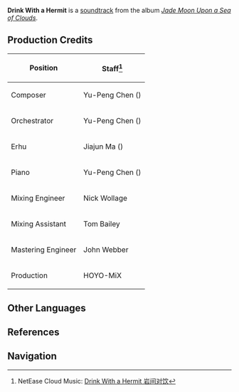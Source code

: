 {{Soundtrack Infobox
|title          =
|image          = Jade Moon Upon a Sea of Clouds.png
|album          = Jade Moon Upon a Sea of Clouds
|disc           = 2
|number         = 51
|featured       =
|featured2      =
|featured3      =
|featured_disc  =
|featured_disc2 =
|featured_disc3 =
|youtube_id     = c0jZ7sPyouE
|youtube_time   = 1442
|spotify_id     = 2UuZB5dZTjmJA5I6zZsHTJ
|played_in      = Liyue
|during         = [[Liyue]]
|domain         =
|previous       = Emerging Clouds
|next           = Moss Covered Path
}}
'''Drink With a Hermit''' is a [[soundtrack]] from the album ''[[Jade Moon Upon a Sea of Clouds]]''.

==Production Credits==
{| class="wikitable" style="text-align:left; height:0.5em"
! Position
! Staff<ref>NetEase Cloud Music: [https://music.163.com/#/song?id=1492276643 Drink With a Hermit 岩间对饮]</ref>
|-
! Composer
| Yu-Peng Chen ({{zh|陈致逸}})
|-
! Orchestrator
| Yu-Peng Chen ({{zh|陈致逸}})
|-
! Erhu
| Jiajun Ma ({{zh|马稼骏}})
|-
! Piano
| Yu-Peng Chen ({{zh|陈致逸}})
|-
! Mixing Engineer
| Nick Wollage
|-
! Mixing Assistant
| Tom Bailey
|-
! Mastering Engineer
| John Webber
|-
! Production
| HOYO-MiX
|}

==Other Languages==
{{Other Languages
|en      = Drink With a Hermit
|zhs     = 岩间对饮
|zhs_rm  = Yánjiān Duìyǐn
|zht     = 岩間對飲
|zht_rm  = Yánjiān Duìyǐn
|zh_tl   = 
|ja      = 岩中で交わした盃
|ja_rm   = Iwanaka de Kawashita Sakazuki{{Assumed}}
|ja_tl   = Exchanging Sake Cups Among the Boulders
|tr      = 
|tr_tl   = 
|it      = 
|it_tl   = 
}}

==References==
{{Reflist}}

==Navigation==
{{Soundtrack Navbox|Jade Moon Upon a Sea of Clouds}}
